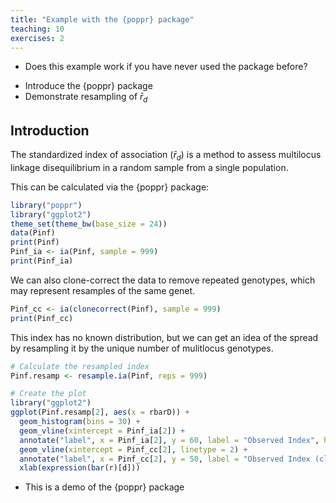 ```yaml
---
title: "Example with the {poppr} package"
teaching: 10
exercises: 2
---
```


:::::::::::::::::::::::::::::::::::::: questions 

- Does this example work if you have never used the package before?

::::::::::::::::::::::::::::::::::::::::::::::::

::::::::::::::::::::::::::::::::::::: objectives

- Introduce the {poppr} package
- Demonstrate resampling of $\bar{r}_d$

::::::::::::::::::::::::::::::::::::::::::::::::

## Introduction

The standardized index of association ($\bar{r}_d$) is a method to assess
multilocus linkage disequilibrium in a random sample from a single population.

This can be calculated via the {poppr} package:

```r
library("poppr")
library("ggplot2")
theme_set(theme_bw(base_size = 24))
data(Pinf)
print(Pinf)
Pinf_ia <- ia(Pinf, sample = 999)
print(Pinf_ia)
```

We can also clone-correct the data to remove repeated genotypes, which may 
represent resamples of the same genet. 

```r
Pinf_cc <- ia(clonecorrect(Pinf), sample = 999)
print(Pinf_cc)
```

This index has no known distribution, but we can get an idea of the spread by 
resampling it by the unique number of mulitlocus genotypes.

```r
# Calculate the resampled index
Pinf.resamp <- resample.ia(Pinf, reps = 999)

# Create the plot
library("ggplot2")
ggplot(Pinf.resamp[2], aes(x = rbarD)) +
  geom_histogram(bins = 30) +
  geom_vline(xintercept = Pinf_ia[2]) +
  annotate("label", x = Pinf_ia[2], y = 60, label = "Observed Index", hjust = 0) +
  geom_vline(xintercept = Pinf_cc[2], linetype = 2) +
  annotate("label", x = Pinf_cc[2], y = 50, label = "Observed Index (clone-corrected)", hjust = 0) +
  xlab(expression(bar(r)[d]))
```


::::::::::::::::::::::::::::::::::::: keypoints 

 - This is a demo of the {poppr} package

::::::::::::::::::::::::::::::::::::::::::::::::

